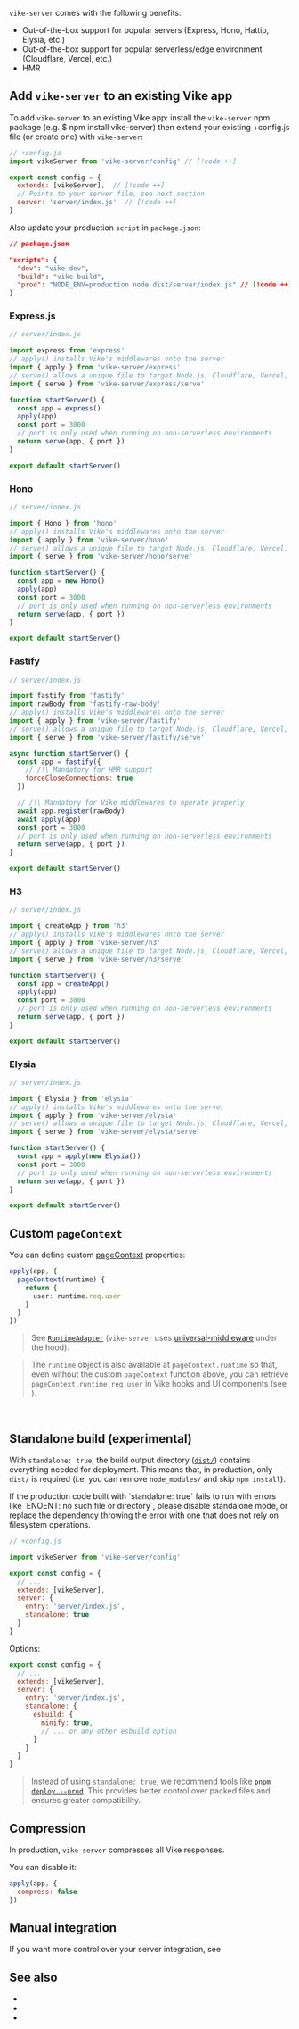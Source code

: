 
`vike-server` comes with the following benefits:
- Out-of-the-box support for popular servers (Express, Hono, Hattip, Elysia, etc.)
- Out-of-the-box support for popular serverless/edge environment (Cloudflare, Vercel, etc.)
- HMR

## Add `vike-server` to an existing Vike app

To add `vike-server` to an existing Vike app: install the `vike-server` npm package (e.g. $ npm install vike-server) then extend your existing +config.js file (or create one) with `vike-server`:
```js
// +config.js
import vikeServer from 'vike-server/config' // [!code ++]

export const config = {
  extends: [vikeServer],  // [!code ++]
  // Points to your server file, see next section
  server: 'server/index.js'  // [!code ++]
}
```

Also update your production `script` in `package.json`:
```json
// package.json

"scripts": {
  "dev": "vike dev",
  "build": "vike build",
  "prod": "NODE_ENV=production node dist/server/index.js" // [!code ++]
}
```

### Express.js

```js
// server/index.js

import express from 'express'
// apply() installs Vike's middlewares onto the server
import { apply } from 'vike-server/express'
// serve() allows a unique file to target Node.js, Cloudflare, Vercel, Deno, Bun, etc...
import { serve } from 'vike-server/express/serve'

function startServer() {
  const app = express()
  apply(app)
  const port = 3000
  // port is only used when running on non-serverless environments
  return serve(app, { port })
}

export default startServer()
```

### Hono

```js
// server/index.js

import { Hono } from 'hono'
// apply() installs Vike's middlewares onto the server
import { apply } from 'vike-server/hono'
// serve() allows a unique file to target Node.js, Cloudflare, Vercel, Deno, Bun, etc...
import { serve } from 'vike-server/hono/serve'

function startServer() {
  const app = new Hono()
  apply(app)
  const port = 3000
  // port is only used when running on non-serverless environments
  return serve(app, { port })
}

export default startServer()
```

### Fastify

```js
// server/index.js

import fastify from 'fastify'
import rawBody from 'fastify-raw-body'
// apply() installs Vike's middlewares onto the server
import { apply } from 'vike-server/fastify'
// serve() allows a unique file to target Node.js, Cloudflare, Vercel, Deno, Bun, etc...
import { serve } from 'vike-server/fastify/serve'

async function startServer() {
  const app = fastify({
    // /!\ Mandatory for HMR support
    forceCloseConnections: true
  })

  // /!\ Mandatory for Vike middlewares to operate properly
  await app.register(rawBody)
  await apply(app)
  const port = 3000
  // port is only used when running on non-serverless environments
  return serve(app, { port })
}

export default startServer()
```

### H3

```js
// server/index.js

import { createApp } from 'h3'
// apply() installs Vike's middlewares onto the server
import { apply } from 'vike-server/h3'
// serve() allows a unique file to target Node.js, Cloudflare, Vercel, Deno, Bun, etc...
import { serve } from 'vike-server/h3/serve'

function startServer() {
  const app = createApp()
  apply(app)
  const port = 3000
  // port is only used when running on non-serverless environments
  return serve(app, { port })
}

export default startServer()
```

### Elysia

```js
// server/index.js

import { Elysia } from 'elysia'
// apply() installs Vike's middlewares onto the server
import { apply } from 'vike-server/elysia'
// serve() allows a unique file to target Node.js, Cloudflare, Vercel, Deno, Bun, etc...
import { serve } from 'vike-server/elysia/serve'

function startServer() {
  const app = apply(new Elysia())
  const port = 3000
  // port is only used when running on non-serverless environments
  return serve(app, { port })
}

export default startServer()
```

## Custom `pageContext`

You can define custom [pageContext](https://vike.dev/pageContext) properties:

```ts
apply(app, {
  pageContext(runtime) {
    return {
      user: runtime.req.user
    }
  }
})
```

> See [`RuntimeAdapter`](https://universal-middleware.dev/reference/runtime-adapter) (`vike-server` uses [universal-middleware](https://universal-middleware.dev/) under the hood).

> The `runtime` object is also available at `pageContext.runtime` so that, even without the custom `pageContext` function above,
> you can retrieve `pageContext.runtime.req.user` in Vike hooks and UI components (see <Link href="/usePageContext" />).

<br/>

## Standalone build (experimental)

With `standalone: true`, the build output directory ([`dist/`](https://vite.dev/config/build-options.html#build-outdir)) contains everything needed for deployment. This means that, in production, only `dist/` is required (i.e. you can remove `node_modules/` and skip `npm install`).

<Warning>
  If the production code built with `standalone: true` fails to run with errors like `ENOENT: no such file or directory`, please disable standalone mode, or replace
  the dependency throwing the error with one that does not rely on filesystem operations.
</Warning>

```js
// +config.js

import vikeServer from 'vike-server/config'

export const config = {
  // ...
  extends: [vikeServer],
  server: {
    entry: 'server/index.js',
    standalone: true
  }
}
```

Options:

```js
export const config = {
  // ...
  extends: [vikeServer],
  server: {
    entry: 'server/index.js',
    standalone: {
      esbuild: {
        minify: true,
        // ... or any other esbuild option
      }
    }
  }
}
```

> Instead of using `standalone: true`, we recommend tools like [`pnpm deploy --prod`](https://pnpm.io/cli/deploy).
> This provides better control over packed files and ensures greater compatibility.

## Compression

In production, `vike-server` compresses all Vike responses.

You can disable it:

```js
apply(app, {
  compress: false
})
```

## Manual integration

If you want more control over your server integration, see <Link href="/server-integration" />

## See also

- <Link href="/server-integration" />
- <Link href="/tools#server" />
- <Link href="/deploy" />
